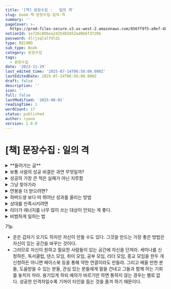 ```yaml
---
title: '[책] 문장수집 :   일의 격'
slug: book-책-문장수집-일의-격
summary: ''
pageCover: >-
  https://prod-files-secure.s3.us-west-2.amazonaws.com/056ff9f5-a9ef-486f-8acb-9eef51d06a2d/d763279f-f15a-46c7-8077-fbfad9120b74/Read.jpg?X-Amz-Algorithm=AWS4-HMAC-SHA256&X-Amz-Content-Sha256=UNSIGNED-PAYLOAD&X-Amz-Credential=ASIAZI2LB4662MZRNC5M%2F20250801%2Fus-west-2%2Fs3%2Faws4_request&X-Amz-Date=20250801T015235Z&X-Amz-Expires=3600&X-Amz-Security-Token=IQoJb3JpZ2luX2VjELr%2F%2F%2F%2F%2F%2F%2F%2F%2F%2FwEaCXVzLXdlc3QtMiJHMEUCIAJfeofs4E2d8qckL6dUt3m4mlhxMupsoc7MfE%2F9c%2BHFAiEAw%2FW09bD2OH0t0PU5rQ7REFZJXleFqurbuM%2FHnnZXd6cqiAQI4%2F%2F%2F%2F%2F%2F%2F%2F%2F%2F%2FARAAGgw2Mzc0MjMxODM4MDUiDMLklh%2Fa%2BHyIeLGuJyrcA%2BrfSgAxXU1XhHD4hfDHIQrvWLji9xllqGnK%2BniwxQrUELaHZhSX6yBVaPaZF9mqlAMl6dNNGqeT0cdlrTzFEFti10YlAPBeiikUDIj5qbwMjO2ryxGxc77MA7MDZECpm8Tn0XCNyDLs3hGEcuAy6koxUju4DC1O4vESYadS176bzG2H27Rt2M1LtCJsIwPc3Cyd21H%2FaoXo9jXXveThXrnLo%2FA%2FJc63Vqxp9P%2BG9kHfY8CPqUI9uLoKvSDW6o3ChXmGX6llbMKhw2SIGkid%2FK5OYQZ4%2FMGu4HJdCzFPYGAF23NNmNRwhQOROqMSQr3UfY1VHRj%2FLcjHgAfpAGQPNNDqMapK%2B%2FZSTIA9r65WKHumyHdr%2ByYkpmqN59Gz8RtK7Yd2y%2FF7AGSkE%2FoGgfONfhYR6yhhya77cAyfPKGMJzBJVhrlGj30wn20t%2FEub3N5HyhWmJ%2B0H9s5ufHfDOknAVOc34mV%2BQGs7cb9hRwIFmN9VLxbc6VX%2BLeQP4AzJyLkgSdZTwBP3qvXRYP6BdTPI6m2f7uXp1ZaVOkT561YuUlJIF5KDvqLC82iYm6U689boVfGcOZLTsB%2BTtECCj3SezRDBgdWH6vmIv9IQKtiH7KHSqn86p3MEy4%2F%2BQrnMO2xsMQGOqUBujPSufrZ5CqFGrxd8itWPGeZuXnHvE28P9KrmJOZvy%2BD4kvYX%2FphJuWB6MdWyduhE9ZZVsqgj2PDAETOzGDLYCC2ZTiOdvwwSm%2FAzUTPwhSVI4eOsghT7eoMLgx4lq0hcn%2B9LVPbS5IbjcViPgx137cqYI8%2BXs6%2FvwvlGPRAMc%2BE3q0P%2BZfFcpN07ZVlNl2mQAQaeHhEitpEG%2BKFy%2BC3xt%2Bac%2BOE&X-Amz-Signature=da63d2c3b4396827a3ca8d08a61a673e28bb5723d162079e847983609457a4f2&X-Amz-SignedHeaders=host&x-amz-checksum-mode=ENABLED&x-id=GetObject
notionId: 1e726c88bea2425db5852ad0b6f3720b
password: dlrjsqlalfdldi
type: RECORD
sub_type: Book
category: 문장수집
tags:
  - 문장수집
date: '2023-11-29'
last_edited_time: '2025-07-14T06:56:00.000Z'
lastEditedDate: 2025-07-14T06:56:00.000Z
draft: false
description: ''
icon: ''
full: false
lastModified: '2025-08-01'
readingTime: 1
wordCount: 17
status: published
author: ryoon
version: 1.0.0
---
```

# [책] 문장수집 :   일의 격

<details>
<summary>**들어가는 글**</summary>

이렇게 올리게 된 이유는 세 가지였다.


첫째, 매주 많은 책을 읽고 다양한 경험을 하는데 나 스스로 기억하고 싶어서였다. 사라질 지혜와 통찰을 남기고 싶었다.


둘째, 생각의 정리를 위해 기록했다. 쓰기 시작하면 새로운 아이디어가 떠오르고 과거 읽었던 책의 내용, 경험들이 연결된다. 기록하면 나의 사고가 정리되고 확장되는 경험을 할 수 있었다.


셋째, 다른 사람에게 좋은 영향을 줄 수 있었다. 언젠가 나의 삶의 미션을 정한 적이 있었는데 그 미션은 바로 삶, 일, 경영과 리더쉽에 대한 통찰을 나누어 사람들에게 파워와 자유를 주고 한계를 뛰어넘는 비범한 성과를 만들도록 돕는 것이었다. 과거에는 언론으로부터 선별된 특정한 사람들만이 글로 세상에 영향을 줄 수 있었다. 그러나 지금은 누구든 글을 통해 세사에 영향을 미칠 수 있다. 페이스북의 글을 통해 그러한 미션의 일부를 실현할 수 있었다. 축적 후 발산.


</details>

<details>
<summary>보통 사람의 성공 비결은 과연 무엇일까?</summary>
1. 유튜브나 블로그, 책 등으로 성공한 분들의 이야기를 들어보면 처음부터 주목을 받는 엄청나게 뛰어난 사람도 있지만, 대개는 많은 콘텐츠를 내다보니 뭐가 하나 얻어 걸려 아주 널리 퍼지고 그러다 보니 시청자들이나 독자들이 다른 것도 보게 되어 유명해졌다고 한다. 대개의 연예인들이나 예술가도 마찬가지였다. 우리는 피카소가 천재라 여기지만 그는 3만여 점을 그렸고 그 중 상당수의 작품은 그저 그랬다고 한다.
2. 워런 버핏의 순자산은 845억 달러에 달한다. 그런데 그 분 조차도 이중 842억 달러는 50세 이후 축적된 것이라 한다.
3. 그러므로 천재가 아닌 우리 같은 보통 사람들의 성공 비결은 단순하다. 나이가 먹어도 꾸준히 실행하는 것이다. 많이 쓰고 많이 시도하는 것이다. 양에서 질이 나온다. 나이가 중요하지 않다. 나이와 ㅜ관하게, 집요하게 꾸준히 하면 운이 올 가능성이 높아진다. 운은 끊임없는 시도와 꾸준함에서 나온다. 너무 고민만 말고 실험하시라. 완벽하게 하려 하지 말고 호기심과 긍정으로 뭐라도 그냥 하시라. 문도 자꾸 두드려야 열린다. 물론 그냥 막 하기보다는 해보고 피드백을 받아 발전시키며 해보시라. 그러다 보면 귀인이 발견하여 널리 알려주는 등 얻어걸린 운을 받을 수 있을 것이다.

</details>

<details>
<summary>성공의 가장 큰 적은 실패가 아닌 지루함</summary>
1. 아마추어는 기분 좋을 때만 훈련한다. 보통 선수는 매일 훈련하지만 지루할 때면 대충 한다. 그러나 뛰어난 선수는 상관없이 훈련한다.
2. 발레리나 강수진은 이런 인터뷰를 한 적이 있다. “발레를 하면 거의 매일 아프기 때문에 통증이 친구가 됩니다. 몸이 힘들어 도저히 못하겠다는 생각이 들더라도 일단 토슈즈를 신고 연습실에 서면 행복합니다. 나는 ‘쉰다’라는 단어를 싫어합니다. 쉬는 것은 나중에 무덤에 가서도 언제든지 할 수 있기 때문이죠. 이만하면 됐다고 생각할 때 그 사람의 예술 인생은 끝나는 것입니다.”
3. [신경 끄기의 기술]이라는 책에서도 이런 내용이 있다. “목표는 멋지지만 목표로 가는 길에는 똥 덩어리가 가득하다. 지루한 길이다. 성공을 결정하는 질문은 ‘나는 무엇을 하고 싶은가?’가 아니라, ‘그 과정에서 오는 고통을 견딜 수 있는가?’이다. 특히 직장 생활을 시작한 초급 사원에게 제일 필요한 것은 허드렛일을 견디는 것이다.”
4. 그러면 이 지루함을 도대체 어떻게 이길까? 훌륭한 선수라고 열정이 무한대가 아니다. 그들도 열정이 식을 때가 있다. 그러나 그들은 그 지루함을 지속할 동기를 스스로 찾는다고 한다. 동일한 일을 그대로 반복하는 것이 아니라 조금씩 목표를 올려 도전함으로써 즐거움을 만든다. 그리고 이 과정을 습관화하여 자동으로 행동하게 만든다고 한다.
5. 최고가 되는 사람은 그 지루함과 똥 덩어리에 굴하지 않고 매일매일 조금씩 무소의 뿔처럼 전진하는 사람들이다.

</details>

<details>
<summary>그냥 찾아가라</summary>
1. 어떤 대표에게 체크리스트를 주고 기업문화 진단을 해보라고 하니 하지 않았다. 지금은 좀 체계가 갖추어지지 않은 듯하니 몇 개월 실행을 해본 후에 진단해보겠다는 것이다.
2. “우리는 외부 컨설팅을 많이 받습니다. 그런데 일정에 딱 맞춰 잘 끝나는 컨설팅 팀과 항상 지연되는 곳의 차이가 있습니다. 전자는 중간중간 가져와서 피드백을 받고 의견을 받습니다. 이에 최종고고를 할 떄 우리가 뭐라고 하기 어렵습니다. 이미 우리 의견이 대부분 반영되었으니까요. 그런데 후자는 자기들끼리 열심히는 하는데 거의 끝나갈 때 짠하고 가져옵니다. 그러면 우리는 그때부터 의견을 내니 제때 끝날 수 없죠. 후자는 ‘완벽하게 준비한 후 고객에게 가져오겠다’라는 생각을 하는 듯 합니다.”
3. 사실 나도 그러한 적이 많았다. 어떤 운동을 배울 때 나 혼자 연습을 열심히 해서 좀 괜찮아진 후 코치를 만나야겠다고 생각했다. 그리고 이것저것하고 시간을 끌었다. 한참 후에 코치를 만나니 그동안 혼자 이것저것 했던 대부분 시간 낭비였음을 발견했다.
4. 우리가 진단, 코칭, 피드백 또는 도움을 받는 이유는 무엇일까? 당연히 문제를 정확히 찾아 빠르게 해결하고 실력의 진보를 위한 것이다. 그런데 왜 미루는 것일까? 여러 이유가 있겠지만 그 중 하나는 그것을 ‘평가’로 여기기 때문이기도 하다.
5. 가장 효과적이며 효율적인 길은 가장 빠른 시간 내에, 그냥 있는 그대로 모습을 드러내어 피드백을 받거나 진단, 도움을 받는 것이다. 미루지 말고 그냥 하라. 잘한 뒤에 상사나 멘토나 코치나 도움받을 사람을 찾아가는 것이 아니다. 잘 하기 위해 찾아가는 것이다. 미리 잘 하려고 애쓰지 마라. 내가 좋은 평가를 받기 위해 고수를 찾아가는 것이 아니라 도움받기 위해 찾아가는 것이다.

</details>

<details>
<summary>연봉을 더 받으려면?</summary>
1. 대략 공식을 만들어 보면 ‘개인의 연봉 = f(자신이 만드는 가치, 희소성)’이라 할 수 있다. 여러 변수들이 있겠지만 나느 이 두 가지 변수가 가장 크다는 생각이다.
2. 그러므로 연봉을 많이 받으려면, 
법칙 1. 가능한 자신을 통해 만들 수 있는 가치가 큰 기업으로 가야 한다. 똑같은 능력의 사람으로 5천만 원 밖에 못 만드는 회사도 있고 10억을 만드는 회사도 있다. 당연히, 적은 가치를 만드는 회사가 높은 연봉을 줄 수 없다.
3. 그런데 많은 젊은 직장인들이 여기서 간과하는 사실이 있다. 회사가 나로 인해 10억의 이익을 만드는 것에 대해 그 원인이 자신의 능력에 있다고 착각한다.이에 2억을 받는 사람도 왜 회사는 10억을 벌면서 내게는 2억을 주지 않는가?라고 불평한다. 이 지점에서 고려할 부분이 ‘희소성’이다.
4. 법칙 2. 대체하기 어려운 희소성을 확보하는 것이다.
5. 지금까지 말한 것 외에 더 많은 연봉을 버는 또 다른 방법은 없을까? 물론 있다. 당신이 좋은 수익 시스템을 가진 회사를 차리면 된다.

</details>

<details>
<summary>하버드생 보다 떠 뛰어난 성과를 올리는 방법</summary>
1. 한 분야의 오랜 학습은 이것저것 잘하는 천재를 이긴다. 조금 덜 똑똑해도 한 분야를 끈질기게 오래 한 사람은 자신의 분야에 획을 그을 수 있다.
2. 그런데 공통점은 한 분야에 미쳤다는 것이다. …(중략)… ‘10년 이상 아침부터 밤까지 용접을 했고 한 달에 두세 번은 폭발사고가 있었다. 실험에 실험을 거듭했다. 모든 실험기구와 장비를 직접 만들었고 스스로 방법을 만들었다. 돌아가도 좋다. 서툴러도 좋다. 하나를 완성하는 일. 그것이 중요하다”
3. 필즈상 수장자 히로나카 헤이스케도 [학문의 즐거움]이란 책에서 “나는 한 가지 문제를 택하면 처음부터 남보다 두세 배의 시간을 들일 각오로 시작한다. 그것이 보통 두뇌를 가진 인간이 할 수 있는 유일한 최선의 방법이라고 믿고 있다”라고 했다.
4. 스스로 머리가 부족하다고 여길수록 한 분야를 파라. 미친 듯이 오랜 기간 파라. 그러면 이것저것 관심 많고 인기 분야만 쫓아다니는 수재, 천재, 고학력자를 이길 수 있다. 세상은 알량한 머리와 학벌을 자랑하는 이들에 의해 바뀌는게 아니다. 우직하고 호기심 있는 이들의 꾸준하고 피땀어린 노력에 의해 바뀐다.

</details>

<details>
<summary>상대를 만족시키려면</summary>
- 이는 고객에게만 적용되는 것이 아니다. 인간관계 어디나 적용 가능하다. “이것 저것 일방적으로 주려고 하기보다는 먼저 상대의 필요가 무엇인지에 관심을 기울이라”. “물건을 팔려고 하기 보다 사람의 마음을 살려고 노력하라”

</details>

<details>
<summary>리더가 에너지를 너무 많이 쓰는 대상이 안되는 게 좋다.</summary>
- 역으로도 동일하다. 리더가 직원들의 에너지를 빼앗는 사람으로 위치하는 것은 좋지 않다. 리더도 직원들의 에너지를 덜 쓰게 하거나 오히려 에너지를 주는 사람이 된다면 구성원들의 존경을 받을 것이다.

</details>

<details>
<summary>비범하게 일하는 법</summary>
- 평범한 일을 비범하게 만드는 것은 남을 위한 것이 아니라 자신의 가치를 높인다. 또한 그런 사람은 절대 그 일만 계속하지 않는다. 더 큰일을 하게 되며, 그렇게 일하는 것이 몸에 익어 더 큰일을 맡거나 자시 사업을 해도 역시 비범하게 한다.

</details>


71p.

- 운은 갑자기 오기도 하지만 자신이 만들 수도 있다. 그것을 만드는 가장 좋은 방법은 자신이 있는 공간을 바꾸는 것이다.
- 그러므로 자신이 원하고 필요한 사람들이 있는 공간에 자신을 던져라. 세미나를 신청하든, 독서클럽, 댄스 모임, 취미 모임, 공부 모임, 리더 모임, 종교 모임을 한두 개 신청하든 아니면 페이스북 등을 통해 약한 연결이라도 만들라. 그리고 배울 만한 분들, 도움받을 수 있는 분들, 관심 있는 분들에게 말을 건네고 그들과 함께 하는 기회를 놓치지 마라. 용기있게 하되 예의가 바르기만 하면 통하지 않는 경우는 별로 없다. 성공한 인격자일수록 기꺼이 타인을 돕는 것을 즐겨 하기 때문이다.
